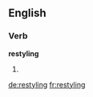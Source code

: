 ==English==

===Verb===
'''restyling'''

# {{present participle of|[[restyle]]}}

[[de:restyling]]
[[fr:restyling]]